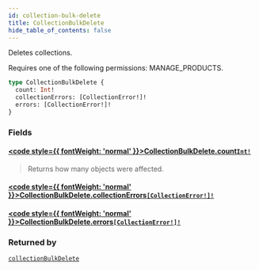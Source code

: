 ```yaml
---
id: collection-bulk-delete
title: CollectionBulkDelete
hide_table_of_contents: false
---
```








Deletes collections. 

Requires one of the following permissions: MANAGE_PRODUCTS.

```graphql
type CollectionBulkDelete {
  count: Int!
  collectionErrors: [CollectionError!]!
  errors: [CollectionError!]!
}
```


### Fields

#### [<code style={{ fontWeight: 'normal' }}>CollectionBulkDelete.<b>count</b></code>](#)<Bullet />[`Int!`](../../../developer/api-reference/scalars/int) <Badge class="secondary" text="non-null"/> <Badge class="secondary" text="scalar"/>
> Returns how many objects were affected.
> 

#### [<code style={{ fontWeight: 'normal' }}>CollectionBulkDelete.<b>collectionErrors</b></code>](#)<Bullet />[`[CollectionError!]!`](../../../developer/api-reference/objects/collection-error) <Badge class="secondary" text="non-null"/> <Badge class="secondary" text="object"/>
> 
> 

#### [<code style={{ fontWeight: 'normal' }}>CollectionBulkDelete.<b>errors</b></code>](#)<Bullet />[`[CollectionError!]!`](../../../developer/api-reference/objects/collection-error) <Badge class="secondary" text="non-null"/> <Badge class="secondary" text="object"/>
> 
> 



### Returned by

[`collectionBulkDelete`](../../../developer/api-reference/mutations/collection-bulk-delete)  <Badge class="secondary" text="mutation"/>



